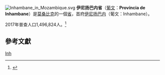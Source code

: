 [[File:Inhambane_in_Mozambique.svg|thumb]]
'''伊尼扬巴内省'''（[[葡文|葡文]]：'''Província de Inhambane'''）是[[莫桑比克|莫桑比克]]的一個[[省|省]]，首府[[伊尼扬巴内|伊尼扬巴内]]（葡文：Inhambane）。

2017年普查人口1,496,824人。<ref name=ref01>{{Cite web |url=http://www.ine.gov.mz/operacoes-estatisticas/censos/censo-2007/censo-2017/resultados-preliminares-iv-rgph-2017 |title=Resultados Preliminares IV RGPH 2017 |language= |accessdate=2018-01-15 |archive-date=2018-01-12 |archive-url=https://web.archive.org/web/20180112141044/http://www.ine.gov.mz/operacoes-estatisticas/censos/censo-2007/censo-2017/resultados-preliminares-iv-rgph-2017 |dead-url=no }}</ref>

==參考文獻==
{{Reflist}}

{{莫桑比克省}}
{{coord|display=title}}
{{Mozambique-geo-stub}}
[[Category:莫桑比克行政区划|Inh]]